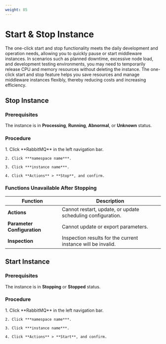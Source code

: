 ```yaml
---
weight: 85
---
```


# Start & Stop Instance

The one-click start and stop functionality meets the daily development and operation needs, allowing you to quickly pause or start middleware instances. In scenarios such as planned downtime, excessive node load, and development testing environments, you may need to temporarily release CPU and memory resources without deleting the instance. The one-click start and stop feature helps you save resources and manage middleware instances flexibly, thereby reducing costs and increasing efficiency.

## Stop Instance

### Prerequisites

The instance is in **Processing**, **Running**, **Abnormal**, or **Unknown** status.

### Procedure

<Tabs>
  <Tab label="Web Console">
    1. Click **RabbitMQ** in the left navigation bar.

    2. Click ***namespace name***.

    3. Click ***instance name***.

    4. Click **Actions** > **Stop**, and confirm.
  </Tab>
</Tabs>

### Functions Unavailable After Stopping

| Function       | Description              |
| -------- | ------------------ |
| **Actions**   | Cannot restart, update, or update scheduling configuration. |
| **Parameter Configuration** | Cannot update or export parameters.    |
| **Inspection**   | Inspection results for the current instance will be invalid.   |

## Start Instance

### Prerequisites

The instance is in **Stopping** or **Stopped** status.

### Procedure

<Tabs>
  <Tab label="Web Console">
    1. Click **RabbitMQ** in the left navigation bar.

    2. Click ***namespace name***.

    3. Click ***instance name***.

    4. Click **Actions** > **Start**, and confirm.
  </Tab>
</Tabs>
